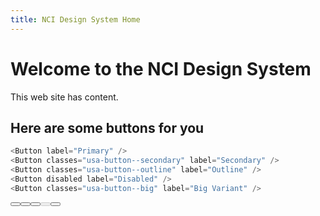 ```yaml
---
title: NCI Design System Home
---
```



# Welcome to the NCI Design System

This web site has content.

## Here are some buttons for you

```js
<Button label="Primary" />
<Button classes="usa-button--secondary" label="Secondary" />
<Button classes="usa-button--outline" label="Outline" />
<Button disabled label="Disabled" />
<Button classes="usa-button--big" label="Big Variant" />
```

<Button label="Primary" />
<Button classes="usa-button--secondary" label="Secondary" />
<Button classes="usa-button--outline" label="Outline" />
<Button disabled label="Disabled" />
<Button classes="usa-button--big" label="Big Variant" />
